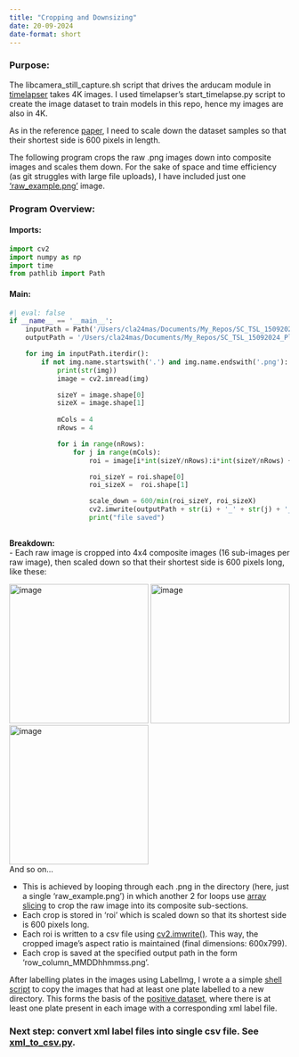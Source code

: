 ```yaml
---
title: "Cropping and Downsizing"
date: 20-09-2024
date-format: short
---
```

### Purpose:
The libcamera_still_capture.sh script that drives the arducam module in [timelapser](https://github.com/SamuelClucas/SC_TSL_09092024_timelapser) takes 4K images. I used timelapser's start_timelapse.py script to create the image dataset to train models in this repo, hence my images are also in 4K. \

As in the reference [paper](https://arxiv.org/pdf/1506.01497), I need to scale down the dataset samples so that their shortest side is 600 pixels in length. \

The following program crops the raw .png images down into composite images and scales them down. For the sake of space and time efficiency (as git struggles with large file uploads), I have included just one ['raw_example.png'](images/raw_example.png) image. \

### Program Overview:

#### Imports:
```python
import cv2
import numpy as np
import time
from pathlib import Path
```


#### Main:
```python
#| eval: false
if __name__ == '__main__':
    inputPath = Path('/Users/cla24mas/Documents/My_Repos/SC_TSL_15092024_Plate_Detect/train/images/raw_example/')
    outputPath = '/Users/cla24mas/Documents/My_Repos/SC_TSL_15092024_Plate_Detect/train/images/raw_example/downsized/'

    for img in inputPath.iterdir():
        if not img.name.startswith('.') and img.name.endswith('.png'):
            print(str(img))
            image = cv2.imread(img)

            sizeY = image.shape[0]
            sizeX = image.shape[1]
            
            mCols = 4
            nRows = 4

            for i in range(nRows):
                for j in range(mCols):
                    roi = image[i*int(sizeY/nRows):i*int(sizeY/nRows) + int(sizeY/nRows) , j*int(sizeX/mCols):j*int(sizeX/mCols) + int(sizeX/mCols)]

                    roi_sizeY = roi.shape[0]
                    roi_sizeX =  roi.shape[1]

                    scale_down = 600/min(roi_sizeY, roi_sizeX)
                    cv2.imwrite(outputPath + str(i) + '_' + str(j) + '_' + img.name, cv2.resize(roi, None, fx = scale_down, fy = scale_down, interpolation = cv2.INTER_LINEAR))
                    print("file saved")
                
```

**Breakdown:** \
- Each raw image is cropped into 4x4 composite images (16 sub-images per raw image), then scaled down so that their shortest side is 600 pixels long, like these:

![image](images/downsized/0_0_0916161659.png){width=250}
![image](images/downsized/0_1_0916161726.png){width=250}
![image](images/downsized/0_2_raw_example.png){width=250} \
And so on... \

- This is achieved by looping through each .png in the directory (here, just a single 'raw_example.png') in which another 2 for loops use [array slicing](https://www.w3schools.com/python/numpy/numpy_array_slicing.asp) to crop the raw image into its composite sub-sections. 
- Each crop is stored in 'roi' which is scaled down so that its shortest side is 600 pixels long.
- Each roi is written to a csv file using [cv2.imwrite()](https://www.geeksforgeeks.org/python-opencv-cv2-imwrite-method/). This way, the cropped image's aspect ratio is maintained (final dimensions: 600x799).
- Each crop is saved at the specified output path in the form 'row_column_MMDDhhmmss.png'.

After labelling plates in the images using LabelImg, I wrote a a simple [shell script](delete_unlabelled.sh) to copy the images that had at least one plate labelled to a new directory. This forms the basis of the [positive dataset](../../../train/images/positives), where there is at least one plate present in each image with a corresponding xml label file.

### Next step: convert xml label files into single csv file. See [xml_to_csv.py](xml_to_csv.md).